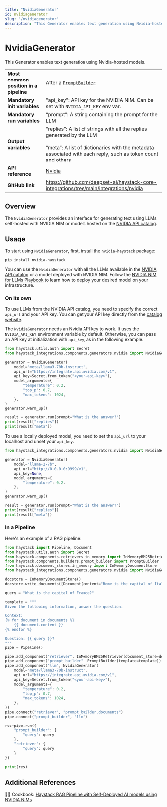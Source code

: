 ```yaml
---
title: "NvidiaGenerator"
id: nvidiagenerator
slug: "/nvidiagenerator"
description: "This Generator enables text generation using Nvidia-hosted models."
---
```


# NvidiaGenerator

This Generator enables text generation using Nvidia-hosted models.

|  |  |
| --- | --- |
| **Most common position in a pipeline** | After a [`PromptBuilder`](../builders/promptbuilder.mdx) |
| **Mandatory init variables** | "api_key": API key for the NVIDIA NIM. Can be set with `NVIDIA_API_KEY` env var. |
| **Mandatory run variables** | “prompt”: A string containing the prompt for the LLM |
| **Output variables** | “replies”: A list of strings with all the replies generated by the LLM  <br /> <br />”meta”: A list of dictionaries with the metadata associated with each reply, such as token count and others |
| **API reference** | [Nvidia](/reference/integrations-nvidia) |
| **GitHub link** | https://github.com/deepset-ai/haystack-core-integrations/tree/main/integrations/nvidia |

## Overview

The `NvidiaGenerator` provides an interface for generating text using LLMs self-hosted with NVIDIA NIM or models hosted on the [NVIDIA API catalog](https://build.nvidia.com/explore/discover).

## Usage

To start using `NvidiaGenerator`, first, install the `nvidia-haystack` package:

```shell
pip install nvidia-haystack
```

You can use the `NvidiaGenerator` with all the LLMs available in the [NVIDIA API catalog](https://docs.api.nvidia.com/nim/reference) or a model deployed with NVIDIA NIM. Follow the [NVIDIA NIM for LLMs Playbook](https://developer.nvidia.com/docs/nemo-microservices/inference/playbooks/nmi_playbook.html) to learn how to deploy your desired model on your infrastructure.

### On its own

To use LLMs from the NVIDIA API catalog, you need to specify the correct `api_url` and your API key. You can get your API key directly from the [catalog website](https://build.nvidia.com/explore/discover).

The `NvidiaGenerator` needs an Nvidia API key to work. It uses the `NVIDIA_API_KEY` environment variable by default. Otherwise, you can pass an API key at initialization with `api_key`, as in the following example.

```python
from haystack.utils.auth import Secret
from haystack_integrations.components.generators.nvidia import NvidiaGenerator

generator = NvidiaGenerator(
    model="meta/llama3-70b-instruct",
    api_url="https://integrate.api.nvidia.com/v1",
    api_key=Secret.from_token("<your-api-key>"),
    model_arguments={
        "temperature": 0.2,
        "top_p": 0.7,
        "max_tokens": 1024,
    },
)
generator.warm_up()

result = generator.run(prompt="What is the answer?")
print(result["replies"])
print(result["meta"])
```

To use a locally deployed model, you need to set the `api_url` to your localhost and unset your `api_key`.

```python
from haystack_integrations.components.generators.nvidia import NvidiaGenerator

generator = NvidiaGenerator(
    model="llama-2-7b",
    api_url="http://0.0.0.0:9999/v1",
    api_key=None,
    model_arguments={
        "temperature": 0.2,
    },
)
generator.warm_up()

result = generator.run(prompt="What is the answer?")
print(result["replies"])
print(result["meta"])
```

### In a Pipeline

Here's an example of a RAG pipeline:

```python
from haystack import Pipeline, Document
from haystack.utils.auth import Secret
from haystack.components.retrievers.in_memory import InMemoryBM25Retriever
from haystack.components.builders.prompt_builder import PromptBuilder
from haystack.document_stores.in_memory import InMemoryDocumentStore
from haystack_integrations.components.generators.nvidia import NvidiaGenerator

docstore = InMemoryDocumentStore()
docstore.write_documents([Document(content="Rome is the capital of Italy"), Document(content="Paris is the capital of France")])

query = "What is the capital of France?"

template = """
Given the following information, answer the question.

Context:
{% for document in documents %}
    {{ document.content }}
{% endfor %}

Question: {{ query }}?
"""
pipe = Pipeline()

pipe.add_component("retriever", InMemoryBM25Retriever(document_store=docstore))
pipe.add_component("prompt_builder", PromptBuilder(template=template))
pipe.add_component("llm", NvidiaGenerator(
    model="meta/llama3-70b-instruct",
    api_url="https://integrate.api.nvidia.com/v1",
    api_key=Secret.from_token("<your-api-key>"),
    model_arguments={
        "temperature": 0.2,
        "top_p": 0.7,
        "max_tokens": 1024,
    },
))
pipe.connect("retriever", "prompt_builder.documents")
pipe.connect("prompt_builder", "llm")

res=pipe.run({
    "prompt_builder": {
        "query": query
    },
    "retriever": {
        "query": query
    }
})

print(res)
```

## Additional References

:cook: Cookbook: [Haystack RAG Pipeline with Self-Deployed AI models using NVIDIA NIMs](https://haystack.deepset.ai/cookbook/rag-with-nims)
